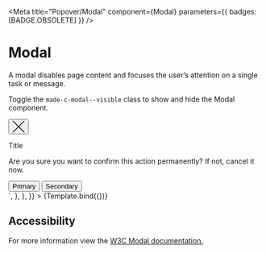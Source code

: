 

<Meta
  title="Popover/Modal"
  component={Modal}
  parameters={{ badges: [BADGE.OBSOLETE] }}
/>


# Modal

A modal disables page content and focuses the user’s attention on a single task or message.

Toggle the `made-c-modal--visible` class to show and hide the Modal component.

<Canvas>
  <Story
    name="Default"
    parameters={{
      docs: {
        source: {
          code: `
      <div role="dialog" id="dialog1" aria-modal="true" aria-labelledby="dialog1_label" class="made-c-modal made-c-modal--visible">
        <div class="made-c-modal__container">
          <div class="made-c-modal__header">
            <button
              type="button"
              class="made-c-button-close"
              onClick={closeModal}
            >
              <svg
                width="24"
                height="24"
                viewBox="0 0 24 24"
                class="made-c-button-close__icon"
                xmlns="http://www.w3.org/2000/svg"
              >
                <title>close</title>
                <path
                  d="M22.938 0L24 1.062 13.061 12 24 22.938 22.938 24 12 13.061 1.062 24 0 22.938 10.938 12 0 1.062 1.062 0 12 10.938 22.938 0z"
                  fill="currentColor"
                  fill-rule="evenodd"
                />
              </svg>
            </button>
            <p id="dialog1_label" class="made-u-h3 made-u-margin-top-6-x">Title</p>
          </div>
          <div class="made-c-modal__content">
            <p>
              Are you sure you want to confirm this action permanently? If not,
              cancel it now.
            </p>
          </div>
          <div class="made-c-modal__footer">
            <button
              type="button"
              class="made-c-button made-c-button--primary made-u-margin-top-4-x made-u-margin-right-4-x made-u-margin-top--md-0-x"
            >
              Primary
            </button>
            <button
              type="button"
              class="made-c-button made-c-button--secondary made-u-margin-top-4-x made-u-margin-top--md-0-x"
            >
              Secondary
            </button>
          </div>
        </div>
      </div>`,
        },
      },
    }}
  >
    {Template.bind({})}
  </Story>
</Canvas>

## Accessibility

For more information view the [W3C Modal documentation.](https://www.w3.org/TR/wai-aria-practices-1.1/#dialog_modal)
